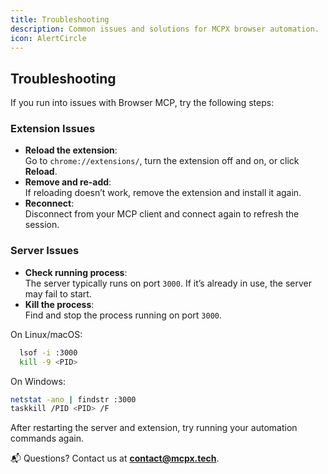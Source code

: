 ```yaml
---
title: Troubleshooting
description: Common issues and solutions for MCPX browser automation.
icon: AlertCircle
---
```


## Troubleshooting

If you run into issues with Browser MCP, try the following steps:

### Extension Issues

- **Reload the extension**:  
  Go to `chrome://extensions/`, turn the extension off and on, or click **Reload**.
- **Remove and re-add**:  
  If reloading doesn’t work, remove the extension and install it again.
- **Reconnect**:  
  Disconnect from your MCP client and connect again to refresh the session.

### Server Issues

- **Check running process**:  
  The server typically runs on port `3000`. If it’s already in use, the server may fail to start.
- **Kill the process**:  
  Find and stop the process running on port `3000`.

On Linux/macOS:

```bash
  lsof -i :3000
  kill -9 <PID>
```

On Windows:

```bash
netstat -ano | findstr :3000
taskkill /PID <PID> /F
```

After restarting the server and extension, try running your automation commands again.

📬 Questions? Contact us at **[contact@mcpx.tech](mailto:contact@mcpx.tech)**.
